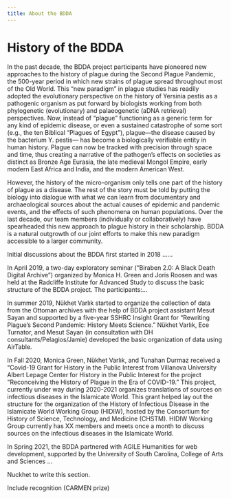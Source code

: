 ```yaml
---
title: About the BDDA
---
```


# History of the BDDA

In the past decade, the BDDA project participants have pioneered new approaches to the history of plague during the Second Plague Pandemic, the 500-year period in which new strains of plague spread throughout most of the Old World. This “new paradigm” in plague studies has readily adopted the evolutionary perspective on the history of Yersinia pestis as a pathogenic organism as put forward by biologists working from both phylogenetic (evolutionary) and palaeogenetic (aDNA retrieval) perspectives. Now, instead of “plague” functioning as a generic term for any kind of epidemic disease, or even a sustained catastrophe of some sort (e.g., the ten Biblical “Plagues of Egypt”), plague—the disease caused by the bacterium Y. pestis— has become a biologically verifiable entity in human history. Plague can now be tracked with precision through space and time, thus creating a narrative of the pathogen’s effects on societies as distinct as Bronze Age Eurasia, the late medieval Mongol Empire, early modern East Africa and India, and the modern American West.
 
However, the history of the micro-organism only tells one part of the history of plague as a disease. The rest of the story must be told by putting the biology into dialogue with what we can learn from documentary and archaeological sources about the actual causes of epidemic and pandemic events, and the effects of such phenomena on human populations. Over the last decade, our team members (individually or collaboratively) have spearheaded this new approach to plague history in their scholarship. BDDA is a natural outgrowth of our joint efforts to make this new paradigm accessible to a larger community.


Initial discussions about the BDDA first started in 2018 ……  

In April 2019, a two-day exploratory seminar (“Biraben 2.0: A Black Death Digital Archive”) organized by Monica H. Green and Joris Roosen and was held at the Radcliffe Institute for Advanced Study to discuss the basic structure of the BDDA project. The participants:…

In summer 2019, Nükhet Varlık started to organize the collection of data from the Ottoman archives with the help of BDDA project assistant Mesut Sayan and supported by a five-year SSHRC Insight Grant for “Rewriting Plague’s Second Pandemic: History Meets Science.” Nükhet Varlık, Ece Turnator, and Mesut Sayan (in consultation with DH consultants/Pelagios/Jamie) developed the basic organization of data using AirTable.

In Fall 2020, Monica Green, Nükhet Varlık, and Tunahan Durmaz received a “Covid-19 Grant for History in the Public Interest from Villanova University Albert Lepage Center for History in the Public Interest for the project “Reconceiving the History of Plague in the Era of COVID-19.” This project, currently under way during 2020-2021 organizes translations of sources on infectious diseases in the Islamicate World. This grant helped lay out the structure for the organization of the History of Infectious Disease in the Islamicate World Working Group (HIDIW), hosted by the Consortium for History of Science, Technology, and Medicine (CHSTM). HIDIW Working Group currently has XX members and meets once a month to discuss sources on the infectious diseases in the Islamicate World.

In Spring 2021, the BDDA partnered with AGILE Humanities for web development, supported by the University of South Carolina, College of Arts and Sciences …

Nuckhet to write this section.
	
Include recognition (CARMEN prize)
	

